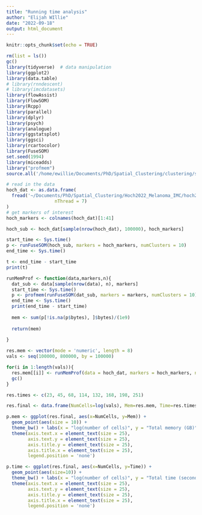 ```yaml
---
title: "Running time analysis"
author: "Elijah WIllie"
date: "2022-09-18"
output: html_document
---
```


```r
knitr::opts_chunk$set(echo = TRUE)
```

```r
rm(list = ls())
gc()
library(tidyverse)  # data manipulation
library(ggplot2)
library(data.table)
# library(rnndescent)
# library(imcdatasets)
library(flowAssist)
library(FlowSOM)
library(Rcpp)
library(parallel)
library(dplyr)
library(psych)
library(analogue)
library(ggstatsplot)
library(ggsci)
library(rcartocolor)
library(FuseSOM)
set.seed(1994)
library(miceadds)
library("profmem")
source.all('/home/ewillie/Documents/PhD/Spatial_Clustering/clustering/scripts/')
```


```r
# read in the data
hoch_dat <- as.data.frame(
  fread('~/Documents/PhD/Spatial_Clustering/Hoch2022_Melanoma_IMC/hoch2022_Melanoma_counts.csv', 
                  nThread = 7)
)
# get markers of interest
hoch_markers <- colnames(hoch_dat)[1:41]
```


```r
hoch_sub <- hoch_dat[sample(nrow(hoch_dat), 100000), hoch_markers]
```

```r
start_time <- Sys.time()
p <- runFuseSOM(hoch_sub, markers = hoch_markers, numClusters = 10)
end_time <- Sys.time()

t <- end_time - start_time
print(t)
```

```r
runMemProf <- function(data,markers,n){
  dat_sub <- data[sample(nrow(data), n), markers]
  start_time <- Sys.time()
  p <- profmem(runFuseSOM(dat_sub, markers = markers, numClusters = 10))
  end_time <- Sys.time()
  print(end_time - start_time)
  
  mem <- sum(p[!is.na(p$bytes), ]$bytes)/(1e9)
  
  return(mem)
  
}
```



```r
res.mem <- vector(mode = 'numeric', length = 8)
vals <- seq(100000, 800000, by = 100000)

for(i in 1:length(vals)){
  res.mem[[i]] <- runMemProf(data = hoch_dat, markers = hoch_markers, n = vals[i])
  gc()
}
```

```r
res.times <- c(23, 45, 68, 114, 132, 168, 198, 251)
```

```r
res.final <- data.frame(NumCells=log(vals), Mem=res.mem, Time=res.times)

p.mem <- ggplot(res.final, aes(x=NumCells, y=Mem)) + 
  geom_point(aes(size = 10)) +
  theme_bw() + labs(x = "log(number of cells)", y = "Total memory (GB)") + 
  theme(axis.text.x = element_text(size = 25),
        axis.text.y = element_text(size = 25),
        axis.title.y = element_text(size = 25),
        axis.title.x = element_text(size = 25),
        legend.position = 'none')

p.time <- ggplot(res.final, aes(x=NumCells, y=Time)) + 
  geom_point(aes(size=10)) +
  theme_bw() + labs(x = "log(number of cells)", y = "Total time (seconds)") + 
  theme(axis.text.x = element_text(size = 25),
        axis.text.y = element_text(size = 25),
        axis.title.y = element_text(size = 25),
        axis.title.x = element_text(size = 25),
        legend.position = 'none')
```


